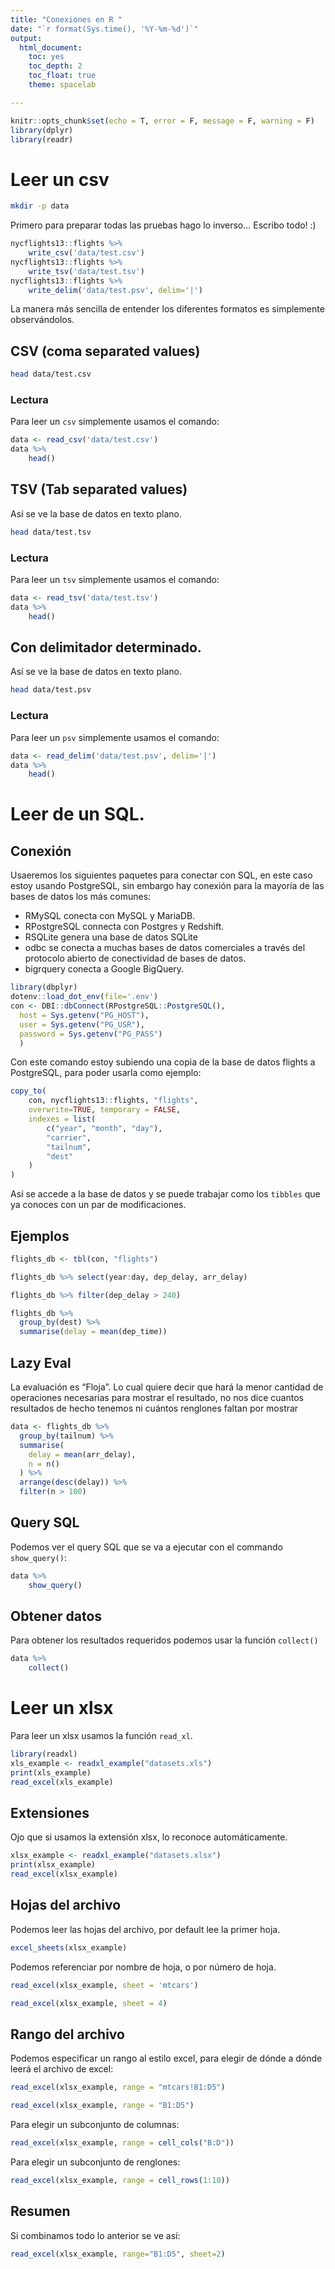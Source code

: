 ```yaml
---
title: "Conexiones en R "
date: "`r format(Sys.time(), '%Y-%m-%d')`"
output:
  html_document:
    toc: yes
    toc_depth: 2
    toc_float: true
    theme: spacelab

---
```



```r
knitr::opts_chunk$set(echo = T, error = F, message = F, warning = F)
library(dplyr)
library(readr)
```

# Leer un csv
```bash
mkdir -p data
```

Primero para preparar todas las pruebas hago lo inverso... Escribo todo! :)
```r

nycflights13::flights %>%
    write_csv('data/test.csv')
nycflights13::flights %>%
    write_tsv('data/test.tsv')
nycflights13::flights %>%
    write_delim('data/test.psv', delim='|')
```

La manera más sencilla de entender los diferentes formatos es simplemente observándolos.

## CSV (coma separated values)
```bash
head data/test.csv
```

### Lectura

Para leer un `csv` simplemente usamos el comando:
```r
data <- read_csv('data/test.csv')
data %>%
    head()
```

## TSV (Tab separated values)

Así se ve la base de datos en texto plano.

```bash
head data/test.tsv
```

### Lectura

Para leer un `tsv` simplemente usamos el comando:

```r
data <- read_tsv('data/test.tsv')
data %>%
    head()
```
## Con delimitador determinado.
Así se ve la base de datos en texto plano.

```bash
head data/test.psv
```

### Lectura

Para leer un `psv` simplemente usamos el comando:
```r
data <- read_delim('data/test.psv', delim='|')
data %>%
    head()
```
# Leer de un SQL.
## Conexión
Usaeremos los siguientes paquetes para conectar con SQL, en este caso estoy usando PostgreSQL,
sin embargo hay conexión para la mayoría de las bases de datos los más comunes:

  * RMySQL conecta con MySQL y MariaDB.
  * RPostgreSQL connecta con Postgres y Redshift.
  * RSQLite genera una base de datos SQLite
  * odbc se conecta a muchas bases de datos comerciales a través del protocolo abierto de conectividad de bases de datos.
  * bigrquery conecta a Google BigQuery.

```r
library(dbplyr)
dotenv::load_dot_env(file='.env')
con <- DBI::dbConnect(RPostgreSQL::PostgreSQL(),
  host = Sys.getenv("PG_HOST"),
  user = Sys.getenv("PG_USR"),
  password = Sys.getenv("PG_PASS")
  )
```

Con este comando estoy subiendo una copia de la base de datos flights a PostgreSQL, para poder usarla como ejemplo:

```r
copy_to(
    con, nycflights13::flights, "flights",
    overwrite=TRUE, temporary = FALSE,
    indexes = list(
        c("year", "month", "day"),
        "carrier",
        "tailnum",
        "dest"
    )
)
```

Así se accede a la base de datos y se puede trabajar como los `tibbles` que ya conoces con un par de modificaciones.

## Ejemplos

```r
flights_db <- tbl(con, "flights")
```
```r
flights_db %>% select(year:day, dep_delay, arr_delay)
```
```r
flights_db %>% filter(dep_delay > 240)
```
```r
flights_db %>%
  group_by(dest) %>%
  summarise(delay = mean(dep_time))
```

## Lazy Eval

La evaluación es "Floja". Lo cual quiere decir que hará la menor cantidad de operaciones necesarias para mostrar el resultado, no nos dice cuantos resultados de hecho tenemos ni cuántos renglones faltan por mostrar

```r
data <- flights_db %>%
  group_by(tailnum) %>%
  summarise(
    delay = mean(arr_delay),
    n = n()
  ) %>%
  arrange(desc(delay)) %>%
  filter(n > 100)
```

## Query SQL

Podemos ver el query SQL que se va a ejecutar con el commando `show_query()`:
```r
data %>%
    show_query()
```
## Obtener datos

Para obtener los resultados requeridos podemos usar la función `collect()`

```r
data %>%
    collect()
```

# Leer un xlsx

Para leer un xlsx usamos la función `read_xl`.

```r
library(readxl)
xls_example <- readxl_example("datasets.xls")
print(xls_example)
read_excel(xls_example)
```

## Extensiones

Ojo que si usamos la extensión xlsx, lo reconoce automáticamente.
```r
xlsx_example <- readxl_example("datasets.xlsx")
print(xlsx_example)
read_excel(xlsx_example)
```

## Hojas del archivo

Podemos leer las hojas del archivo, por default lee la primer hoja.
```r
excel_sheets(xlsx_example)
```
Podemos referenciar por nombre de hoja, o por número de hoja.

```r
read_excel(xlsx_example, sheet = 'mtcars')
```

```r
read_excel(xlsx_example, sheet = 4)
```

## Rango del archivo
Podemos especificar un rango al estilo excel, para elegir de dónde a dónde leerá el archivo de excel:

```r
read_excel(xlsx_example, range = "mtcars!B1:D5")
```

```r
read_excel(xlsx_example, range = "B1:D5")
```

Para elegir un subconjunto de columnas:

```r
read_excel(xlsx_example, range = cell_cols("B:D"))
```

Para elegir un subconjunto de renglones:

```r
read_excel(xlsx_example, range = cell_rows(1:10))
```

## Resumen
Si combinamos todo lo anterior se ve así:

```r
read_excel(xlsx_example, range="B1:D5", sheet=2)
```
